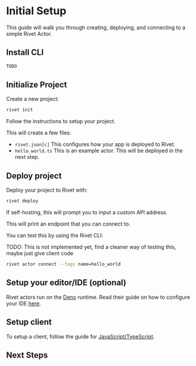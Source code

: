 # Initial Setup

This guide will walk you through creating, deploying, and connecting to a simple Rivet Actor.

## Install CLI

```sh
TODO
```

## Initialize Project

 Create a new project:

```sh
rivet init
```

Follow the instructions to setup your project.

This will create a few files:

- `rivet.json[c]` This configures how your app is deployed to Rivet.
- `hello_world.ts` This is an example actor. This will be deployed in the next step.

## Deploy project

Deploy your project to Rivet with:

```sh
rivet deploy
```

<Note>
    If self-hosting, this will prompt you to input a custom API address.
</Note>

This will print an endpoint that you can connect to.

You can test this by using the Rivet CLI:

TODO: This is not implemented yet, find a cleaner way of testing this, maybe just give client code

```sh
rivet actor connect --tags name=hello_world
```

## Setup your editor/IDE (optional)

Rivet actors run on the [Deno](https://deno.com/) runtime.  Read their guide on how to configure your IDE [here](https://docs.deno.com/runtime/getting_started/setup_your_environment/#using-an-editoride).

## Setup client

To setup a client, follow the guide for [JavaScript/TypeScript](/docs/javascript).

## Next Steps

<CardGroup>
    <Card title="What are Actors?" href="/docs/actors" />
    <Card title="Use Cases" href="/use-cases" />
    <Card title="Examples" href="/examples" />
</CardGroup>
